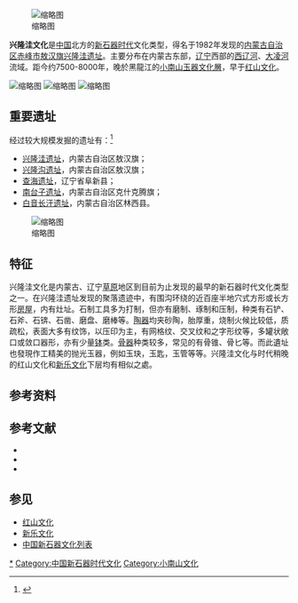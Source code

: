 [[File:Penannular_ring,_green_river_jade,_Early_Neolithic_period,_Xinglongwa_Culture,_玉玦,_興隆窪,_IMG_4296_09.jpg|缩略图]]

'''兴隆洼文化'''是[[中国|中国]]北方的[[新石器时代|新石器时代]]文化类型，得名于1982年发现的[[内蒙古自治区|内蒙古自治区]][[赤峰市|赤峰市]][[敖汉旗|敖汉旗]][[兴隆洼遗址|兴隆洼遗址]]。主要分布在内蒙古东部，[[辽宁|辽宁]]西部的[[西辽河|西辽河]]、[[大凌河|大凌河]]流域。距今约7500-8000年，晚於黑龍江的[[小南山文化|小南山玉器文化層]]，早于[[红山文化|红山文化]]。

[[File:豬,_陶器，興隆窪文化，新石器時代,_earthenware_pig,_Xinglongwa_Culture,_Early_Neolithic_period,_IMG_4435_01.jpg|缩略图]]
[[File:Penannular_ring,_green_river_jade,_Early_Neolithic_period,_Xinglongwa_Culture,_玉玦,_興隆窪,_5.5_cm.jpg|缩略图]]
[[File:Jade_flute,_Early_Neolithic_period,_Manchuria_Culture,_玉笛,_新石器時代,_滿洲文化，_(IMG_4685_01.jpg|缩略图]]

== 重要遗址 ==
经过较大规模发掘的遗址有：<ref>{{cite journal |author1=乌兰 |title=浅析兴隆洼文化陶器 |journal=赤峰学院学报（汉文哲学社会科学版） |date=2009 |issue=S1}}</ref>
* [[兴隆洼遗址|兴隆洼遗址]]，内蒙古自治区敖汉旗；
* [[兴隆沟遗址|兴隆沟遗址]]，内蒙古自治区敖汉旗；
* [[查海遗址|查海遗址]]，辽宁省阜新县；
* [[南台子遗址|南台子遗址]]，内蒙古自治区克什克腾旗；
* [[白音长汗遗址|白音长汗遗址]]，内蒙古自治区林西县。
[[File:Triangular_knife,_bone_craft,_Neolithic_period,_Xinglongwa_Culture,_骨刀,_三角,_興隆窪文化,_新石器時代,_IMG_3914_07.jpg|缩略图]]

== 特征 ==
兴隆洼文化是内蒙古、辽宁[[草原|草原]]地区到目前为止发现的最早的新石器时代文化类型之一。在兴隆洼遗址发现的聚落遗迹中，有围沟环绕的近百座半地穴式方形或长方形[[房屋|房屋]]，内有灶址。石制工具多为打制，但亦有磨制、琢制和压制，种类有石铲、石斧、石锛、石凿、磨盘、磨棒等。[[陶器|陶器]]均夹砂陶，胎厚重，烧制火候比较低，质疏松，表面大多有纹饰，以压印为主，有网格纹、交叉纹和之字形纹等，多罐状敞口或敛口器形，亦有少量[[钵|钵]]类。[[骨器|骨器]]种类较多，常见的有骨锥、骨匕等。而此遺址也發現作工精美的抛光玉器，例如玉玦，玉匙，玉管等等。兴隆洼文化与时代稍晚的红山文化和[[新乐文化|新乐文化]]下层均有相似之處。

== 参考资料 ==
{{reflist}}

== 参考文献 ==
{{Refbegin}}
* {{cite web |author1=邓聪 |title=兴隆洼文化玉器与植物宇宙观 |url=http://www.nssd.org/articles/article_read.aspx?id=1000576111 |accessdate=2022-06-25 |archiveurl=https://web.archive.org/web/20180325233552/http://www.nssd.org/articles/article_read.aspx?id=1000576111 |archivedate=2018-03-25}}
* {{cite journal |author1=席永傑 |coauthors=滕海鍵 |title=興隆窪文化研究述論 |journal=赤峰學院學報（漢文哲學社會科學版） |date=2011 |issue=02 |issn=1673-2596}}
* {{cite journal |author1=呂昕娛 |title=試論興隆窪文化的分佈範圍及發展傳承 |journal=赤峰學院學報 |date=2010 |volume=31 |issue=12}}
{{Refend}}

== 参见 ==
* [[红山文化|红山文化]]
* [[新乐文化|新乐文化]]
* [[中国新石器文化列表|中国新石器文化列表]]

{{中国新石器时代文化}}

[[Category:兴隆洼文化|*]]
[[Category:中国新石器时代文化|Category:中国新石器时代文化]]
[[Category:小南山文化|Category:小南山文化]]